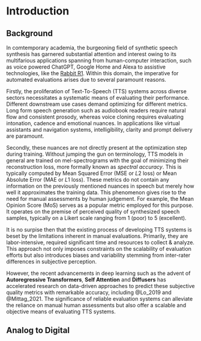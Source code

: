 # Introduction

## Background

In comtemporary academia, the burgeoning field of synthetic speech synthesis has garnered substantial attention and interest owing to its multifarious applications spanning from human-computer interaction, such as voice powered ChatGPT, Google Home and Alexa to assistive technologies, like the [Rabbit R1](https://www.rabbit.tech/). Within this domain, the imperative for automated evaluations arises due to several paramount reasons.

Firstly, the proliferation of Text-To-Speech (TTS) systems across diverse sectors necessitates a systematic means of evaluating their performance. Different downstream use cases demand optimizing for different metrics. Long form speech generation such as audiobook readers require natural flow and consistent prosody, whereas voice cloning requires evaluating intonation, cadence and emotional nuances. In applications like virtual assistants and navigation systems, intelligibility, clarity and prompt delivery are paramount.

Secondly, these nuances are not directly present at the optimization step during training. Without jumping the gun on terminology, TTS models in general are trained on mel-spectrograms with the goal of minimizing their reconstruction loss, more formally known as *spectral accuracy*. This is typically computed by Mean Squared Error ($\text{MSE}$ or $L2$ loss) or Mean Absolute Error ($\text{MAE}$ or $L1$ loss). These metrics do not contain any information on the previously mentioned nuances in speech but merely how well it approximates the training data. This phenomenon gives rise to the need for manual assessments by human judgement. For example, the Mean Opinion Score (MoS) serves as a popular metric employed for this purpose. It operates on the premise of perceived quality of synthesized speech samples, typically on a Likert scale ranging from 1 (poor) to 5 (excellent).

It is no surpise then that the existing process of developing TTS systems is beset by the limitations inherent in manual evaluations. Primarily, they are labor-intensive, required significant time and resources to collect & analyze. This approach not only imposes constraints on the scalability of evaluation efforts but also introduces biases and variability stemming from inter-rater differences in subjective perception.

However, the recent advancements in deep learning such as the advent of **Autoregressive Transformers**, **Self Attention** and **Diffusers** has accelerated research on data-driven approaches to predict these subjective quality metrics with remarkable accuracy, including @Lo_2019 and @Mittag_2021. The significance of reliable evaluation systems can alleviate the reliance on manual human assessments but also offer a scalable and objective means of evaluating TTS systems.

## Analog to Digital

